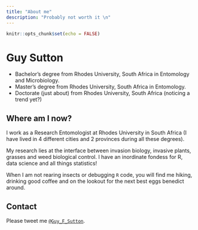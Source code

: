 ---
title: "About me"
description: "Probably not worth it \n"
---

```{r setup, include=FALSE}
knitr::opts_chunk$set(echo = FALSE)
```

# Guy Sutton

* Bachelor's degree from Rhodes University, South Africa in Entomology and Microbiology.
* Master's degree from Rhodes University, South Africa in Entomology. 
* Doctorate (just about) from Rhodes University, South Africa (noticing a trend yet?)

## Where am I now? 

I work as a Research Entomologist at Rhodes University in South Africa (I have lived in 4 different cities and 2 provinces during all these degrees). 

My research lies at the interface between invasion biology, invasive plants, grasses and weed biological control. I have an inordinate fondess for R, data science and all things statistics! 

When I am not rearing insects or debugging `R` code, you will find me hiking, drinking good coffee and on the lookout for the next best eggs benedict around. 

## Contact

Please tweet me [`@Guy_F_Sutton`](https://twitter.com/Guy_F_Sutton).
